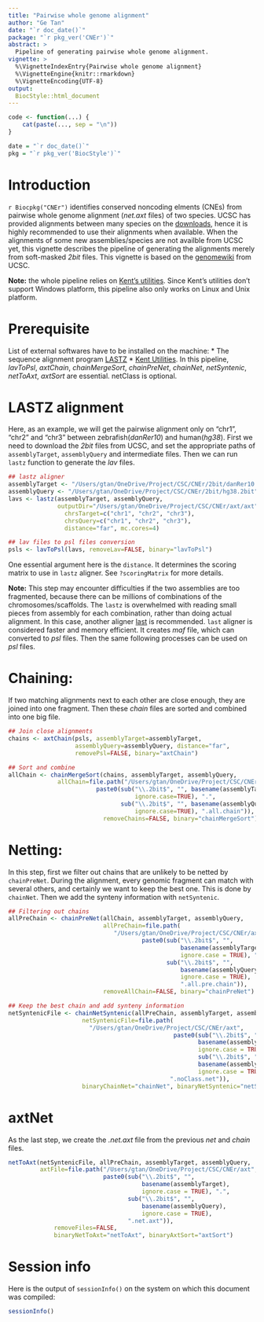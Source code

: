```yaml
---
title: "Pairwise whole genome alignment"
author: "Ge Tan"
date: "`r doc_date()`"
package: "`r pkg_ver('CNEr')`"
abstract: >
  Pipeline of generating pairwise whole genome alignment.
vignette: >
  %\VignetteIndexEntry{Pairwise whole genome alignment}
  %\VignetteEngine{knitr::rmarkdown}
  %\VignetteEncoding{UTF-8}
output: 
  BiocStyle::html_document
---
```


```r
code <- function(...) {
    cat(paste(..., sep = "\n"))
}

date = "`r doc_date()`"
pkg = "`r pkg_ver('BiocStyle')`"
```

# Introduction

`r Biocpkg("CNEr")` identifies conserved noncoding elments (CNEs) from pairwise whole genome alignment (_net.axt_ files) of two species.
UCSC has provided alignments between many species on the [downloads](http://hgdownload.cse.ucsc.edu/downloads.html),
hence it is highly recommended to use their alignments when available.
When the alignments of some new assemblies/species are not availble from UCSC yet, this vignette describes the pipeline of generating the alignments merely from soft-masked _2bit_ files.
This vignette is based on the [genomewiki](http://genomewiki.ucsc.edu/index.php/Whole_genome_alignment_howto) from UCSC.

__Note:__ the whole pipeline relies on  [Kent's utilities](http://hgdownload.cse.ucsc.edu/admin/exe/).
Since Kent's utilities don't support Windows platform, this pipeline also only works on Linux and Unix platform. 

# Prerequisite

List of external softwares have to be installed on the machine:
 * The sequence alignment program [LASTZ](http://www.bx.psu.edu/miller_lab/dist/README.lastz-1.02.00/README.lastz-1.02.00a.html)
 * [Kent Utilities](http://hgdownload.cse.ucsc.edu/admin/jksrc.zip). In this pipeline, _lavToPsl_, _axtChain_, _chainMergeSort_, _chainPreNet_, _chainNet_, _netSyntenic_, _netToAxt_, _axtSort_ are essential. netClass is optional.

# LASTZ alignment
Here, as an example, we will get the pairwise alignment only on "chr1", "chr2" and "chr3" between zebrafish(_danRer10_) and human(_hg38_).
First we need to download the _2bit_ files from UCSC, and set the appropriate paths of `assemblyTarget`, `assemblyQuery` and intermediate files.
Then we can run `lastz` function to generate the _lav_ files.

```r
## lastz aligner
assemblyTarget <- "/Users/gtan/OneDrive/Project/CSC/CNEr/2bit/danRer10.2bit"
assemblyQuery <- "/Users/gtan/OneDrive/Project/CSC/CNEr/2bit/hg38.2bit"
lavs <- lastz(assemblyTarget, assemblyQuery, 
              outputDir="/Users/gtan/OneDrive/Project/CSC/CNEr/axt/axt",
	            chrsTarget=c("chr1", "chr2", "chr3"),
	            chrsQuery=c("chr1", "chr2", "chr3"),
	            distance="far", mc.cores=4)

## lav files to psl files conversion
psls <- lavToPsl(lavs, removeLav=FALSE, binary="lavToPsl")
```

One essential argument here is the `distance`. It determines the scoring matrix to use in `lastz` aligner. See `?scoringMatrix` for more details.

**Note:** This step may encounter difficulties if the two assemblies are too fragmented, because there can be millions of combinations of the chromosomes/scaffolds. The `lastz` is overwhelmed with reading small pieces from assembly for each combination, rather than doing actual alignment.
In this case, another aligner [last](http://last.cbrc.jp/) is recommended. 
`last` aligner is considered faster and memory efficient.
It creates _maf_ file, which can converted to _psl_ files.
Then the same following processes can be used on _psl_ files.

# Chaining:
If two matching alignments next to each other are close enough, they are joined into one fragment.
Then these _chain_ files are sorted and combined into one big file.

```r
## Join close alignments
chains <- axtChain(psls, assemblyTarget=assemblyTarget,
                   assemblyQuery=assemblyQuery, distance="far",
                   removePsl=FALSE, binary="axtChain")

## Sort and combine
allChain <- chainMergeSort(chains, assemblyTarget, assemblyQuery,
              allChain=file.path("/Users/gtan/OneDrive/Project/CSC/CNEr/axt",
                         paste0(sub("\\.2bit$", "", basename(assemblyTarget),
                                    ignore.case=TRUE), ".", 
                                sub("\\.2bit$", "", basename(assemblyQuery), 
                                    ignore.case=TRUE), ".all.chain")),
                           removeChains=FALSE, binary="chainMergeSort")
```

# Netting:
In this step, first we filter out chains that are unlikely to be netted by `chainPreNet`.
During the alignment, every genomic fragment can match with several others, and certainly we want to keep the best one.
This is done by `chainNet`.
Then we add the synteny information with `netSyntenic`.

```r
## Filtering out chains
allPreChain <- chainPreNet(allChain, assemblyTarget, assemblyQuery,
                           allPreChain=file.path(
                              "/Users/gtan/OneDrive/Project/CSC/CNEr/axt",
                                      paste0(sub("\\.2bit$", "", 
                                                 basename(assemblyTarget),
                                                 ignore.case = TRUE), ".", 
                                             sub("\\.2bit$", "",
                                                 basename(assemblyQuery),
                                                 ignore.case = TRUE),
                                                 ".all.pre.chain")),
                           removeAllChain=FALSE, binary="chainPreNet")

## Keep the best chain and add synteny information
netSyntenicFile <- chainNetSyntenic(allPreChain, assemblyTarget, assemblyQuery,
                     netSyntenicFile=file.path(
                       "/Users/gtan/OneDrive/Project/CSC/CNEr/axt",
                                               paste0(sub("\\.2bit$", "",
                                                      basename(assemblyTarget),
                                                      ignore.case = TRUE), ".",
                                                      sub("\\.2bit$", "",
                                                      basename(assemblyQuery),
                                                      ignore.case = TRUE),
                                              ".noClass.net")),
                     binaryChainNet="chainNet", binaryNetSyntenic="netSyntenic")
```

# axtNet
As the last step, we create the _.net.axt_ file from the previous _net_ and _chain_ files.
```r
netToAxt(netSyntenicFile, allPreChain, assemblyTarget, assemblyQuery,
         axtFile=file.path("/Users/gtan/OneDrive/Project/CSC/CNEr/axt",
                           paste0(sub("\\.2bit$", "",
                                      basename(assemblyTarget),
                                      ignore.case = TRUE), ".",
                                  sub("\\.2bit$", "",
                                      basename(assemblyQuery),
                                      ignore.case = TRUE),
                                  ".net.axt")),
             removeFiles=FALSE,
             binaryNetToAxt="netToAxt", binaryAxtSort="axtSort")

```

# Session info

Here is the output of `sessionInfo()` on the system on which this
document was compiled:

```r
sessionInfo()
```

